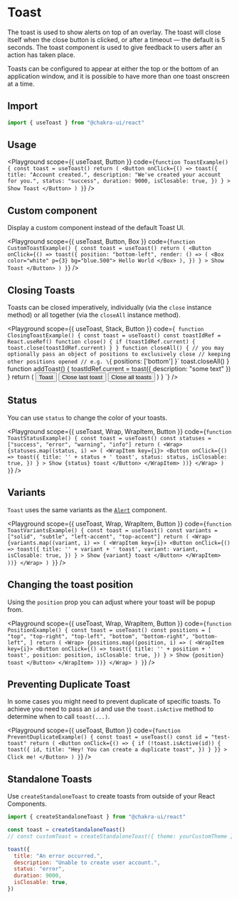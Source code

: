 

#  Toast

The toast is used to show alerts on top of an overlay. The toast will close
itself when the close button is clicked, or after a timeout — the default is 5
seconds. The toast component is used to give feedback to users after an action
has taken place.





Toasts can be configured to appear at either the top or the bottom of an
application window, and it is possible to have more than one toast onscreen at a
time.

## Import

```js
import { useToast } from "@chakra-ui/react"
```

## Usage

<Playground
scope={{ useToast, Button }}
code={`
function ToastExample() {
  const toast = useToast()
  return (
    <Button
      onClick={() =>
        toast({
          title: "Account created.",
          description: "We've created your account for you.",
          status: "success",
          duration: 9000,
          isClosable: true,
        })
      }
    >
      Show Toast
    </Button>
  )
}
`}
/>

## Custom component

Display a custom component instead of the default Toast UI.

<Playground
scope={{ useToast, Button, Box }}
code={`
function CustomToastExample() {
  const toast = useToast()
  return (
    <Button
      onClick={() =>
        toast({
          position: "bottom-left",
          render: () => (
            <Box color="white" p={3} bg="blue.500">
              Hello World
            </Box>
          ),
        })
      }
    >
      Show Toast
    </Button>
  )
}
`}
/>

## Closing Toasts

Toasts can be closed imperatively, individually (via the `close` instance
method) or all together (via the `closeAll` instance method).

<Playground
scope={{ useToast, Stack, Button }}
code={`
function ClosingToastExample() {
  const toast = useToast()
  const toastIdRef = React.useRef()
  function close() {
    if (toastIdRef.current) {
      toast.close(toastIdRef.current)
    }
  }
  function closeAll() {
    // you may optionally pass an object of positions to exclusively close
    // keeping other positions opened
    // e.g. \`{ positions: ['bottom'] }\`
    toast.closeAll()
  }
  function addToast() {
    toastIdRef.current = toast({ description: "some text" })
  }
  return (
    <Stack isInline spacing={2}>
      <Button onClick={addToast} type="button">
        Toast
      </Button>
      <Button onClick={close} type="button" variant="outline">
        Close last toast
      </Button>
      <Button onClick={closeAll} type="button" variant="outline">
        Close all toasts
      </Button>
    </Stack>
  )
}
`}
/>

## Status

You can use `status` to change the color of your toasts.

<Playground
scope={{ useToast, Wrap, WrapItem, Button }}
code={`
function ToastStatusExample() {
  const toast = useToast()
  const statuses = ["success", "error", "warning", "info"]
  return (
    <Wrap>
      {statuses.map((status, i) => (
        <WrapItem key={i}>
          <Button
            onClick={() =>
              toast({
                title: '' + status + ' toast',
                status: status,
                isClosable: true,
              })
            }
          >
            Show {status} toast
          </Button>
        </WrapItem>
      ))}
    </Wrap>
  )
}
`}
/>

## Variants

`Toast` uses the same variants as the
[`Alert`](https://chakra-ui.com/docs/feedback/alert) component.

<Playground
scope={{ useToast, Wrap, WrapItem, Button }}
code={`
function ToastVariantsExample() {
  const toast = useToast()
  const variants = ["solid", "subtle", "left-accent", "top-accent"]
  return (
    <Wrap>
      {variants.map((variant, i) => (
        <WrapItem key={i}>
          <Button
            onClick={() =>
              toast({
                title: '' + variant + ' toast',
                variant: variant,
                isClosable: true,
              })
            }
          >
            Show {variant} toast
          </Button>
        </WrapItem>
      ))}
    </Wrap>
  )
}
`}
/>

## Changing the toast position

Using the `position` prop you can adjust where your toast will be popup from.

<Playground
scope={{ useToast, Wrap, WrapItem, Button }}
code={`
function PositionExample() {
  const toast = useToast()
  const positions = [
    "top",
    "top-right",
    "top-left",
    "bottom",
    "bottom-right",
    "bottom-left",
  ]
  return (
    <Wrap>
      {positions.map((position, i) => (
        <WrapItem key={i}>
          <Button
            onClick={() =>
              toast({
                title: '' + position + ' toast',
                position: position,
                isClosable: true,
              })
            }
          >
            Show {position} toast
          </Button>
        </WrapItem>
      ))}
    </Wrap>
  )
}
`}
/>

## Preventing Duplicate Toast

In some cases you might need to prevent duplicate of specific toasts. To achieve
you need to pass an `id` and use the `toast.isActive` method to determine when
to call `toast(...)`.

<Playground
scope={{ useToast, Button }}
code={`
function PreventDuplicateExample() {
  const toast = useToast()
  const id = "test-toast"
  return (
    <Button
      onClick={() => {
        if (!toast.isActive(id)) {
          toast({
            id,
            title: "Hey! You can create a duplicate toast",
          })
        }
      }}
    >
      Click me!
    </Button>
  )
}
`}
/>

## Standalone Toasts

Use `createStandaloneToast` to create toasts from outside of your React
Components.

```js
import { createStandaloneToast } from "@chakra-ui/react"

const toast = createStandaloneToast()
// const customToast = createStandaloneToast({ theme: yourCustomTheme })

toast({
  title: "An error occurred.",
  description: "Unable to create user account.",
  status: "error",
  duration: 9000,
  isClosable: true,
})
```